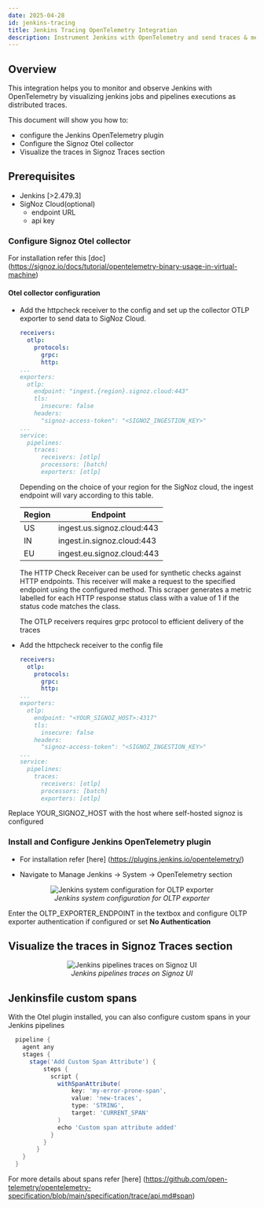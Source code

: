 ```yaml
---
date: 2025-04-28
id: jenkins-tracing
title: Jenkins Tracing OpenTelemetry Integration 
description: Instrument Jenkins with OpenTelemetry and send traces & metrics to SigNoz
---
```

   
## Overview 
This integration helps you to monitor and observe Jenkins with OpenTelemetry by visualizing jenkins jobs and pipelines executions as distributed traces.

This document will show you how to:
- configure the Jenkins OpenTelemetry plugin
- Configure the Signoz Otel collector
- Visualize the traces in Signoz Traces section 

## Prerequisites

- Jenkins [>2.479.3]
- SigNoz Cloud(optional)
  - endpoint URL
  - api key

### Configure Signoz Otel collector
For installation refer this [doc] (https://signoz.io/docs/tutorial/opentelemetry-binary-usage-in-virtual-machine)
    
#### Otel collector configuration
<Tabs>

<TabItem value="signoz-cloud" label="SigNoz Cloud" default>

  * Add the httpcheck receiver to the config and set up the collector OTLP exporter to send data to SigNoz Cloud.

    ```yaml {2-6,9-14}
    receivers:
      otlp:
        protocols:
          grpc:
          http:
    ...
    exporters:
      otlp:
        endpoint: "ingest.{region}.signoz.cloud:443"
        tls:
          insecure: false
        headers:
          "signoz-access-token": "<SIGNOZ_INGESTION_KEY>"
    ...
    service:
      pipelines:
        traces:
          receivers: [otlp]
          processors: [batch]
          exporters: [otlp]
    ```

    Depending on the choice of your region for the SigNoz cloud, the ingest endpoint will vary according to this table.

    | Region | Endpoint |
    | --- | --- |
    | US |  ingest.us.signoz.cloud:443 |
    | IN |  ingest.in.signoz.cloud:443 |
    | EU | ingest.eu.signoz.cloud:443 |

    The HTTP Check Receiver can be used for synthetic checks against HTTP endpoints. This receiver will make a request to the specified endpoint using the configured method. This scraper generates a metric labelled for each HTTP response status class with a value of 1 if the status code matches the class.
    
    The OTLP receivers requires grpc protocol to efficient delivery of the traces

</TabItem>

<TabItem value='self-host' label='Self-Host' default>

* Add the httpcheck receiver to the config file
    ```yaml {2-6,9-14}
    receivers:
      otlp:
        protocols:
          grpc:
          http:
    ...
    exporters:
      otlp:
        endpoint: "<YOUR_SIGNOZ_HOST>:4317"
        tls:
          insecure: false
        headers:
          "signoz-access-token": "<SIGNOZ_INGESTION_KEY>"
    ...
    service:
      pipelines:
        traces:
          receivers: [otlp]
          processors: [batch]
          exporters: [otlp]
    ```
Replace  YOUR_SIGNOZ_HOST with the host where self-hosted signoz is configured

</TabItem>
</Tabs>

### Install and Configure Jenkins OpenTelemetry plugin
* For installation refer [here] (https://plugins.jenkins.io/opentelemetry/)

* Navigate to Manage Jenkins -> System -> OpenTelemetry section 
<figure data-zoomable align="center">
    <img
        src="/img/docs/cicd/jenkins/jenkins-otel-config.webp"
        alt="Jenkins system configuration for OLTP exporter"
    />
    <figcaption>
        <i>
        Jenkins system configuration for OLTP exporter
        </i>
    </figcaption>
</figure>

Enter the OLTP_EXPORTER_ENDPOINT in the textbox and configure OLTP exporter authentication if configured or set **No Authentication**

## Visualize the traces in Signoz Traces section

<figure data-zoomable align="center">
    <img
        src="/img/docs/cicd/jenkins/jenkins-traces.webp"
        alt="Jenkins pipelines traces on Signoz UI"
    />
    <figcaption>
        <i>
        Jenkins pipelines traces on Signoz UI
        </i>
    </figcaption>
</figure>

## Jenkinsfile custom spans

With the Otel plugin installed, you can also configure custom spans in your Jenkins pipelines

```groovy
  pipeline {
    agent any
    stages {
      stage('Add Custom Span Attribute') {
          steps {
            script {
              withSpanAttribute(
                  key: 'my-error-prone-span',
                  value: 'new-traces',
                  type: 'STRING',
                  target: 'CURRENT_SPAN'
              )
              echo 'Custom span attribute added'
            }
          }
        }
    }
  }
```

For more details about spans refer [here] (https://github.com/open-telemetry/opentelemetry-specification/blob/main/specification/trace/api.md#span)